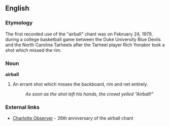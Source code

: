 ==English==
===Etymology===
The first recorded use of the "airball" chant was on February 24, 1979, during a college basketball game between the Duke University Blue Devils and the North Carolina Tarheels after the Tarheel player Rich Yonakor took a shot which missed the rim.

===Noun===
'''airball'''

# {{hoops}} An errant shot which misses the backboard, rim and net entirely.
#: ''As soon as the shot left his hands, the crowd yelled "Airball!"''

===External links===
*[http://www.charlotte.com/mld/charlotte/sports/columnists/ron_green_sr/10952885.htm?1c Charlotte Observer] - 26th anniversary of the airball chant
